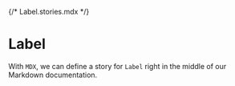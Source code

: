 {/* Label.stories.mdx */}



<Meta title="Badge" component={Badge} />

# Label

With `MDX`, we can define a story for `Label` right in the middle of our Markdown documentation.

<Canvas>
  <Story name="Main">
    <div>
      <Badge />
    </div>
  </Story>
</Canvas>
